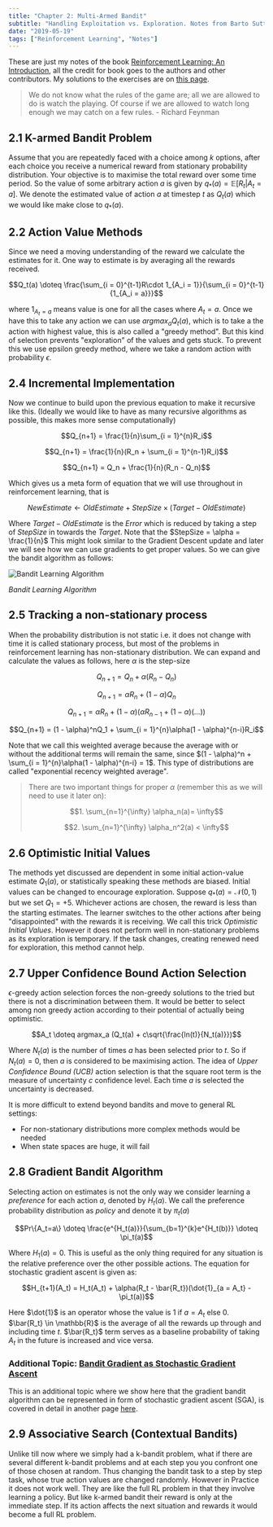 ```yaml
---
title: "Chapter 2: Multi-Armed Bandit"
subtitle: "Handling Exploitation vs. Exploration. Notes from Barto Sutton."
date: "2019-05-19"
tags: ["Reinforcement Learning", "Notes"]
---
```


These are just my notes of the book [Reinforcement Learning: An Introduction](http://incompleteideas.net/book/the-book-2nd.html), all the credit for book goes to the authors and other contributors. My solutions to the exercises are on [this page](./chap2_ex.html).

> We do not know what the rules of the game are; all we are allowed to do is watch the playing. Of course if we are allowed to watch long enough we may catch on a few rules. - Richard Feynman

## 2.1 K-armed Bandit Problem

Assume that you are repeatedly faced with a choice among $k$ options, after each choice you receive a numerical reward from stationary probability distribution. Your objective is to maximise the total reward over some time period. So the value of some arbitrary action $a$ is given by $q_*(a) = \mathbb{E}[R_t|A_t=a]$. We denote the estimated value of action $a$ at timestep $t$ as $Q_t(a)$ which we would like make close to $q_*(a)$.

## 2.2 Action Value Methods

Since we need a moving understanding of the reward we calculate the estimates for it. One way to estimate is by averaging all the rewards received.

$$Q_t(a) \doteq \frac{\sum_{i = 0}^{t-1}R\cdot 1_{A_i = 1}}{\sum_{i = 0}^{t-1}{1_{A_i = a}}}$$

where $1_{A_t = a}$ means value is one for all the cases where $A_t = a$. Once we have this to take any action we can use ${argmax}_a Q_t(a)$, which is to take a the action with highest value, this is also called a "greedy method". But this kind of selection prevents "exploration" of the values and gets stuck. To prevent this we use epsilon greedy method, where we take a random action with probability $\epsilon$.

## 2.4 Incremental Implementation

Now we continue to build upon the previous equation to make it recursive like this. (Ideally we would like to have as many recursive algorithms as possible, this makes more sense computationally)

$$Q_{n+1} = \frac{1}{n}\sum_{i = 1}^{n}R_i$$

$$Q_{n+1} = \frac{1}{n}(R_n + \sum_{i = 1}^{n-1}R_i)$$

$$Q_{n+1} = Q_n + \frac{1}{n}(R_n - Q_n)$$

Which gives us a meta form of equation that we will use throughout in reinforcement learning, that is

$$NewEstimate \gets OldEstimate + StepSize \times (Target - OldEstimate)$$

Where $Target - OldEstimate$ is the $Error$ which is reduced by taking a step of $StepSize$ in towards the $Target$. Note that the $StepSize = \alpha = \frac{1}{n}$ This might look similar to the Gradient Descent update and later we will see how we can use gradients to get proper values. So we can give the bandit algorithm as follows:

![Bandit Learning Algorithm](https://ndotovhaihcfvwintgpc.supabase.co/storage/v1/object/public/yashbonde/rl/bandit_algo.png)

*Bandit Learning Algorithm*

## 2.5 Tracking a non-stationary process

When the probability distribution is not static i.e. it does not change with time it is called stationary process, but most of the problems in reinforcement learning has non-stationary distribution. We can expand and calculate the values as follows, here $\alpha$ is the step-size

$$Q_{n+1} = Q_n + \alpha(R_n - Q_n)$$

$$Q_{n+1} = \alpha R_n + (1 - \alpha)Q_n$$

$$Q_{n+1} = \alpha R_n + (1 - \alpha)(\alpha R_{n-1} + (1 - \alpha)(...))$$

$$Q_{n+1} = (1 - \alpha)^nQ_1 + \sum_{i = 1}^{n}\alpha(1 - \alpha)^{n-i}R_i$$

Note that we call this weighted average because the average with or without the additional terms will remain the same, since $(1 - \alpha)^n + \sum_{i = 1}^{n}\alpha(1 - \alpha)^{n-i} = 1$. This type of distributions are called "exponential recency weighted average".

> There are two important things for proper $\alpha$ (remember this as we will need to use it later on):
> 
> $$1. \sum_{n=1}^{\infty} \alpha_n(a)= \infty$$
> 
> $$2. \sum_{n=1}^{\infty} \alpha_n^2(a) < \infty$$

## 2.6 Optimistic Initial Values

The methods yet discussed are dependent in some initial action-value estimate $Q_1(a)$, or statistically speaking these methods are biased. Initial values can be changed to encourage exploration. Suppose $q_*(a) = \mathcal{N}(0,1)$ but we set $Q_1 = +5$. Whichever actions are chosen, the reward is less than the starting estimates. The learner switches to the other actions after being "disappointed" with the rewards it is receiving. We call this trick *Optimistic Initial Values*. However it does not perform well in non-stationary problems as its exploration is temporary. If the task changes, creating renewed need for exploration, this method cannot help.

## 2.7 Upper Confidence Bound Action Selection

$\epsilon$-greedy action selection forces the non-greedy solutions to the tried but there is not a discrimination between them. It would be better to select among non greedy action according to their potential of actually being optimistic.

$$A_t \doteq argmax_a (Q_t(a) + c\sqrt{\frac{ln(t)}{N_t(a)}})$$

Where $N_t(a)$ is the number of times $a$ has been selected prior to $t$. So if $N_t(a) = 0$, then $a$ is considered to be maximising action. The idea of *Upper Confidence Bound (UCB)* action selection is that the square root term is the measure of uncertainty $c$ confidence level. Each time $a$ is selected the uncertainty is decreased.

It is more difficult to extend beyond bandits and move to general RL settings:

- For non-stationary distributions more complex methods would be needed
- When state spaces are huge, it will fail

## 2.8 Gradient Bandit Algorithm

Selecting action on estimates is not the only way we consider learning a *preference* for each action $a$, denoted by $H_t(a)$. We call the preference probability distribution as *policy* and denote it by $\pi_t(a)$

$$Pr\{A_t=a\} \doteq \frac{e^{H_t(a)}}{\sum_{b=1}^{k}e^{H_t(b)}} \doteq \pi_t(a)$$

Where $H_1(a) = 0$. This is useful as the only thing required for any situation is the relative preference over the other possible actions. The equation for stochastic gradient ascent is given as:

$$H_{t+1}(A_t) = H_t(A_t) + \alpha(R_t - \bar{R_t})(\dot{1}_{a = A_t} - \pi_t(a))$$

Here $\dot{1}$ is an operator whose the value is $1$ if $a = A_t$ else $0$. $\bar{R_t} \in \mathbb{R}$ is the average of all the rewards up through and including time $t$. $\bar{R_t}$ term serves as a baseline probability of taking $A_t$ in the future is increased and vice versa.

### Additional Topic: [Bandit Gradient as Stochastic Gradient Ascent](./chap2_add1.html)

This is an additional topic where we show here that the gradient bandit algorithm can be represented in form of stochastic gradient ascent (SGA), is covered in detail in another page [here](./chap2_add1.html).

## 2.9 Associative Search (Contextual Bandits)

Unlike till now where we simply had a k-bandit problem, what if there are several different k-bandit problems and at each step you you confront one of those chosen at random. Thus changing the bandit task to a step by step task, whose true action values are changed randomly. However in Practice it does not work well. They are like the full RL problem in that they involve learning a policy. But like k-armed bandit their reward is only at the immediate step. If its action affects the next situation and rewards it would become a full RL problem.
